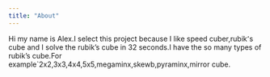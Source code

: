 ```yaml
---
title: "About"
---
```


Hi my name is Alex.I select this project because I like speed cuber,rubik՚s cube and 
I solve the rubik's cube in 32 seconds.I have the so many types of rubik's cube.For example`2x2,3x3,4x4,5x5,megaminx,skewb,pyraminx,mirror cube.


